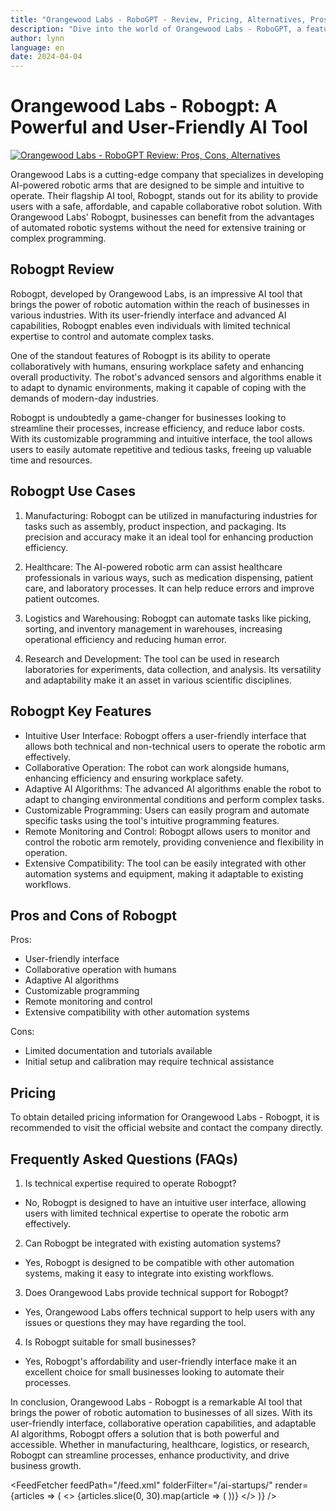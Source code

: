 ```yaml
---
title: "Orangewood Labs - RoboGPT - Review, Pricing, Alternatives, Pros & Cons"
description: "Dive into the world of Orangewood Labs - RoboGPT, a feature-rich AI tool. Learn about its features, pricing, and how it's making an impact. Don't miss out!"
author: lynn
language: en
date: 2024-04-04
---
```

        
# Orangewood Labs - Robogpt: A Powerful and User-Friendly AI Tool


<BlogHeader />


[![Orangewood Labs - RoboGPT Review: Pros, Cons, Alternatives](/ai-startups/orangewood-labs---robogpt.png)](https://www.orangewood.co/)



Orangewood Labs is a cutting-edge company that specializes in developing AI-powered robotic arms that are designed to be simple and intuitive to operate. Their flagship AI tool, Robogpt, stands out for its ability to provide users with a safe, affordable, and capable collaborative robot solution. With Orangewood Labs' Robogpt, businesses can benefit from the advantages of automated robotic systems without the need for extensive training or complex programming.

## Robogpt Review

Robogpt, developed by Orangewood Labs, is an impressive AI tool that brings the power of robotic automation within the reach of businesses in various industries. With its user-friendly interface and advanced AI capabilities, Robogpt enables even individuals with limited technical expertise to control and automate complex tasks.

One of the standout features of Robogpt is its ability to operate collaboratively with humans, ensuring workplace safety and enhancing overall productivity. The robot's advanced sensors and algorithms enable it to adapt to dynamic environments, making it capable of coping with the demands of modern-day industries.

Robogpt is undoubtedly a game-changer for businesses looking to streamline their processes, increase efficiency, and reduce labor costs. With its customizable programming and intuitive interface, the tool allows users to easily automate repetitive and tedious tasks, freeing up valuable time and resources.

## Robogpt Use Cases

1. Manufacturing: Robogpt can be utilized in manufacturing industries for tasks such as assembly, product inspection, and packaging. Its precision and accuracy make it an ideal tool for enhancing production efficiency.

2. Healthcare: The AI-powered robotic arm can assist healthcare professionals in various ways, such as medication dispensing, patient care, and laboratory processes. It can help reduce errors and improve patient outcomes.

3. Logistics and Warehousing: Robogpt can automate tasks like picking, sorting, and inventory management in warehouses, increasing operational efficiency and reducing human error.

4. Research and Development: The tool can be used in research laboratories for experiments, data collection, and analysis. Its versatility and adaptability make it an asset in various scientific disciplines.

## Robogpt Key Features

- Intuitive User Interface: Robogpt offers a user-friendly interface that allows both technical and non-technical users to operate the robotic arm effectively.
- Collaborative Operation: The robot can work alongside humans, enhancing efficiency and ensuring workplace safety.
- Adaptive AI Algorithms: The advanced AI algorithms enable the robot to adapt to changing environmental conditions and perform complex tasks.
- Customizable Programming: Users can easily program and automate specific tasks using the tool's intuitive programming features.
- Remote Monitoring and Control: Robogpt allows users to monitor and control the robotic arm remotely, providing convenience and flexibility in operation.
- Extensive Compatibility: The tool can be easily integrated with other automation systems and equipment, making it adaptable to existing workflows.

## Pros and Cons of Robogpt

Pros:
- User-friendly interface
- Collaborative operation with humans
- Adaptive AI algorithms
- Customizable programming
- Remote monitoring and control
- Extensive compatibility with other automation systems

Cons:
- Limited documentation and tutorials available
- Initial setup and calibration may require technical assistance

## Pricing

To obtain detailed pricing information for Orangewood Labs - Robogpt, it is recommended to visit the official website and contact the company directly.

## Frequently Asked Questions (FAQs)

1. Is technical expertise required to operate Robogpt?
- No, Robogpt is designed to have an intuitive user interface, allowing users with limited technical expertise to operate the robotic arm effectively.

2. Can Robogpt be integrated with existing automation systems?
- Yes, Robogpt is designed to be compatible with other automation systems, making it easy to integrate into existing workflows.

3. Does Orangewood Labs provide technical support for Robogpt?
- Yes, Orangewood Labs offers technical support to help users with any issues or questions they may have regarding the tool.

4. Is Robogpt suitable for small businesses?
- Yes, Robogpt's affordability and user-friendly interface make it an excellent choice for small businesses looking to automate their processes.

In conclusion, Orangewood Labs - Robogpt is a remarkable AI tool that brings the power of robotic automation to businesses of all sizes. With its user-friendly interface, collaborative operation capabilities, and adaptable AI algorithms, Robogpt offers a solution that is both powerful and accessible. Whether in manufacturing, healthcare, logistics, or research, Robogpt can streamline processes, enhance productivity, and drive business growth.


<AdComponent />


<FeedFetcher feedPath="/feed.xml" folderFilter="/ai-startups/" render={articles => (
    <>
        <Cards>
            {articles.slice(0, 30).map(article => (
                <Card key={article.link} title={article.title} href={article.link} />
            ))}
        </Cards>
    </>
)} />

